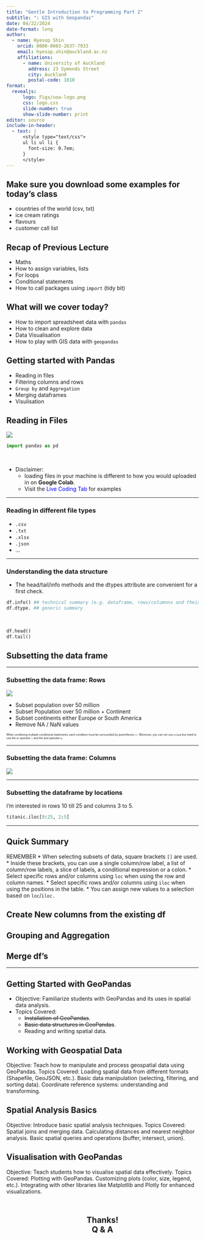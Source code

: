 ```yaml
---
title: "Gentle Introduction to Programming Part 2"
subtitle: ": GIS with Geopandas"
date: 04/22/2024
date-format: long
author:
  - name: Hyesop Shin
    orcid: 0000-0003-2637-7933
    email: hyesop.shin@auckland.ac.nz
    affiliations:
      - name: University of Auckland
        address: 23 Symonds Street
        city: Auckland
        postal-code: 1010
format: 
  revealjs:
      logo: Figs/uoa-logo.png
      css: logo.css
      slide-number: true
      show-slide-number: print
editor: source
include-in-header:
  - text: |
      <style type="text/css">
      ul li ul li {
        font-size: 0.7em;
      }
      </style>
---
```


## Make sure you download some examples for today's class
* countries of the world (csv, txt)
* ice cream ratings
* flavours
* customer call list


## Recap of Previous Lecture

-   Maths
-   How to assign variables, lists
-   For loops
-   Conditional statements
-   How to call packages using `import` (tidy bit)

## What will we cover today?

-   How to import spreadsheet data with `pandas`
-   How to clean and explore data
-   Data Visualisation
-   How to play with GIS data with `geopandas`

::: notes
:::

## Getting started with Pandas
* Reading in files
* Filtering columns and rows
* `Group by` and `Aggregation`
* Merging dataframes
* Visulisation


## Reading in Files

![](https://pandas.pydata.org/docs/_images/02_io_readwrite.svg)

::: {style="font-size: 100%;"}
```python 
import pandas as pd
```
:::

<br>

* Disclaimer: 
    - loading files in your machine is different to how you would uploaded in on **Google Colab**.
    - Visit the <span style="color:blue;">Live Coding Tab</span> for examples

---

### Reading in different file types
* `.csv`
* `.txt`
* `.xlsx`
* `.json`
* ...

---

### Understanding the data structure
* The head/tail/info methods and the dtypes attribute are convenient for a first check.


```python
df.info() ## technical summary (e.g. dataframe, rows/columnns and their names)
df.dtype. ## generic summary
```

<br>

```python
df.head()
df.tail()
```


## Subsetting the data frame

---

### Subsetting the data frame: Rows

![](https://pandas.pydata.org/docs/_images/03_subset_rows.svg)

* Subset population over 50 million
* Subset Population over 50 million + Continent
* Subset continents either Europe or South America
* Remove NA / NaN values

::: {style="font-size: 50%;"}
When combining multiple conditional statements, each condition must be surrounded by parentheses `()`. Moreover, you can not use `or`/`and` but need to use the or operator `|` and the and operator `&`.
:::


---

### Subsetting the data frame: Columns

![](https://pandas.pydata.org/docs/_images/03_subset_columns.svg)

---

### Subsetting the dataframe by locations

I’m interested in rows 10 till 25 and columns 3 to 5.

```python
titanic.iloc[9:25, 2:5]
```

---

## Quick Summary
REMEMBER
* When selecting subsets of data, square brackets `[]` are used.
* Inside these brackets, you can use a single column/row label, a list of column/row labels, a slice of labels, a conditional expression or a colon.
* Select specific rows and/or columns using `loc` when using the row and column names.
* Select specific rows and/or columns using `iloc` when using the positions in the table.
* You can assign new values to a selection based on `loc`/`iloc.`


## Create New columns from the existing df




## Grouping and Aggregation



## Merge df's





---------------------------------------------------------------------------------

## Getting Started with GeoPandas
* Objective: Familiarize students with GeoPandas and its uses in spatial data analysis.
* Topics Covered:
    * ~~Installation of GeoPandas~~.
    * ~~Basic data structures in GeoPandas~~.
    * Reading and writing spatial data.

## Working with Geospatial Data
Objective: Teach how to manipulate and process geospatial data using GeoPandas.
Topics Covered:
Loading spatial data from different formats (Shapefile, GeoJSON, etc.).
Basic data manipulation (selecting, filtering, and sorting data).
Coordinate reference systems: understanding and transforming.

## Spatial Analysis Basics
Objective: Introduce basic spatial analysis techniques.
Topics Covered:
Spatial joins and merging data.
Calculating distances and nearest neighbor analysis.
Basic spatial queries and operations (buffer, intersect, union).

## Visualisation with GeoPandas
Objective: Teach students how to visualise spatial data effectively.
Topics Covered:
Plotting with GeoPandas.
Customizing plots (color, size, legend, etc.).
Integrating with other libraries like Matplotlib and Plotly for enhanced visualizations.




## <br> Thanks! <br> Q & A {style="text-align: center;"}

